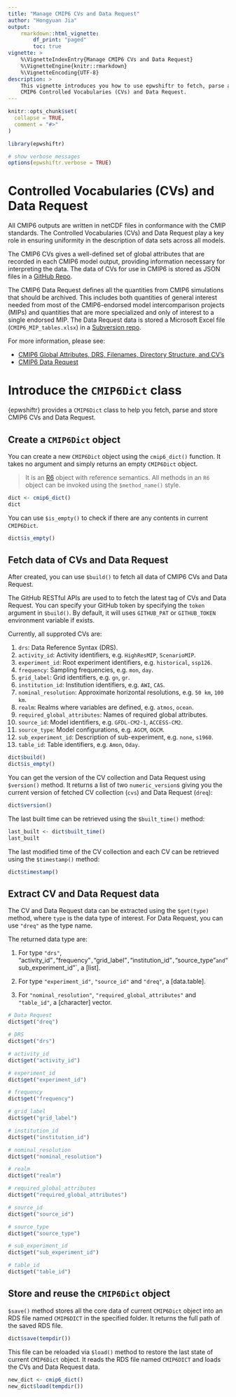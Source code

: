 ```yaml
---
title: "Manage CMIP6 CVs and Data Request"
author: "Hongyuan Jia"
output:
    rmarkdown::html_vignette:
        df_print: "paged"
        toc: true
vignette: >
    %\VignetteIndexEntry{Manage CMIP6 CVs and Data Request}
    %\VignetteEngine{knitr::rmarkdown}
    %\VignetteEncoding{UTF-8}
description: >
    This vignette introduces you how to use epwshiftr to fetch, parse and store
    CMIP6 Controlled Vocabularies (CVs) and Data Request.
---
```


```r
knitr::opts_chunk$set(
  collapse = TRUE,
  comment = "#>"
)
```

```r
library(epwshiftr)

# show verbose messages
options(epwshiftr.verbose = TRUE)
```

# Controlled Vocabularies (CVs) and Data Request

All CMIP6 outputs are written in netCDF files in conformance with the CMIP
standards. The Controlled Vocabularies (CVs) and Data Request play a key role in
ensuring uniformity in the description of data sets across all models.

The CMIP6 CVs gives a well-defined set of global attributes that are recorded in
each CMIP6 model output, providing information necessary for interpreting the
data. The data of CVs for use in CMIP6 is stored as JSON files in a
[GitHub Repo](https://github.com/WCRP-CMIP/CMIP6_CVs).

The CMIP6 Data Request defines all the quantities from CMIP6 simulations that
should be archived. This includes both quantities of general interest needed
from most of the CMIP6-endorsed model intercomparison projects (MIPs) and
quantities that are more specialized and only of interest to a single endorsed
MIP. The Data Request data is stored a Microsoft Excel file
(`CMIP6_MIP_tables.xlsx`) in a
[Subversion repo](http://proj.badc.rl.ac.uk/svn/exarch/CMIP6dreq/trunk).

For more information, please see:

- [CMIP6 Global Attributes, DRS, Filenames, Directory Structure, and CV's](https://docs.google.com/document/d/1h0r8RZr_f3-8egBMMh7aqLwy3snpD6_MrDz1q8n5XUk/edit)
- [CMIP6 Data Request](https://wcrp-cmip.github.io/WGCM_Infrastructure_Panel/CMIP6/data_request.html)

# Introduce the `CMIP6Dict` class

{epwshiftr} provides a `CMIP6Dict` class to help you fetch, parse and store
CMIP6 CVs and Data Request.

## Create a `CMIP6Dict` object

You can create a new `CMIP6Dict` object using the `cmip6_dict()` function. It
takes no argument and simply returns an empty `CMIP6Dict` object.

> It is an [R6](https://r6.r-lib.org/) object with reference semantics. All
> methods in an `R6` object can be invoked using the `$method_name()` style.

```r
dict <- cmip6_dict()
dict
```

You can use `$is_empty()` to check if there are any contents in current
`CMIP6Dict`.

```r
dict$is_empty()
```

## Fetch data of CVs and Data Request

After created, you can use `$build()` to fetch all data of CMIP6 CVs and Data
Request.

The GitHub RESTful APIs are used to to fetch the latest tag of CVs and Data
Request. You can specify your GitHub token by specifying the `token` argument in
`$build()`. By default, it will uses `GITHUB_PAT` or `GITHUB_TOKEN` environment
variable if exists.

Currently, all supproted CVs are:

1. `drs`: Data Reference Syntax (DRS).
1. `activity_id`: Activity identifiers, e.g. `HighResMIP`, `ScenarioMIP`.
1. `experiment_id`: Root experiment identifiers, e.g. `historical`, `ssp126`.
1. `frequency`: Sampling frequencies, e.g. `mon`, `day`.
1. `grid_label`: Grid identifiers, e.g. `gn`, `gr`.
1. `institution_id`: Institution identifiers, e.g. `AWI`, `CAS`.
1. `nominal_resolution`: Approximate horizontal resolutions, e.g. `50 km`, `100
   km`.
1. `realm`: Realms where variables are defined, e.g. `atmos`, `ocean`.
1. `required_global_attributes`: Names of required global attributes.
1. `source_id`: Model identifiers, e.g. `GFDL-CM2-1`, `ACCESS-CM2`.
1. `source_type`: Model configurations, e.g. `AGCM`, `OGCM`.
1. `sub_experiment_id`: Description of sub-experiment, e.g. `none`, `s1960`.
1. `table_id`: Table identifiers, e.g. `Amon`, `Oday`.

```r
dict$build()
dict$is_empty()
```

You can get the version of the CV collection and Data Request using `$version()`
method. It returns a list of two `numeric_version`s giving you the current
version of fetched CV collection (`cvs`) and Data Request (`dreq`):

```r
dict$version()
```

The last built time can be retrieved using the `$built_time()` method:
```r
last_built <- dict$built_time()
last_built
```

The last modified time of the CV collection and each CV can be retrieved using
the `$timestamp()` method:

```r
dict$timestamp()
```

## Extract CV and Data Request data

The CV and Data Request data can be extracted using the `$get(type)` method,
where `type` is the data type of interest. For Data Request, you can use
`"dreq"` as the type name.

The returned data type are:

1. For type `"drs"`, "activity_id"`, `"frequency"`, `"grid_label"`,
   `"institution_id"`, `"source_type"` and `"sub_experiment_id"`, a [list].

1. For type `"experiment_id"`, `"source_id"` and `"dreq"`, a [data.table].

1. For `"nominal_resolution"`, `"required_global_attributes"` and `"table_id"`,
   a [character] vector.

```r
# Data Request
dict$get("dreq")

# DRS
dict$get("drs")

# activity_id
dict$get("activity_id")

# experiment_id
dict$get("experiment_id")

# frequency
dict$get("frequency")

# grid_label
dict$get("grid_label")

# institution_id
dict$get("institution_id")

# nominal_resolution
dict$get("nominal_resolution")

# realm
dict$get("realm")

# required_global_attributes
dict$get("required_global_attributes")

# source_id
dict$get("source_id")

# source_type
dict$get("source_type")

# sub_experiment_id
dict$get("sub_experiment_id")

# table_id
dict$get("table_id")
```

## Store and reuse the `CMIP6Dict` object

`$save()` method stores all the core data of current `CMIP6Dict` object into an
RDS file named `CMIP6DICT` in the specified folder. It returns the full path of
the saved RDS file.

```r
dict$save(tempdir())
```

This file can be reloaded via `$load()` method to restore the last state of
current `CMIP6Dict` object. It reads the RDS file named `CMIP6DICT` and loads
the CVs and Data Request data.

```r
new_dict <- cmip6_dict()
new_dict$load(tempdir())
```
